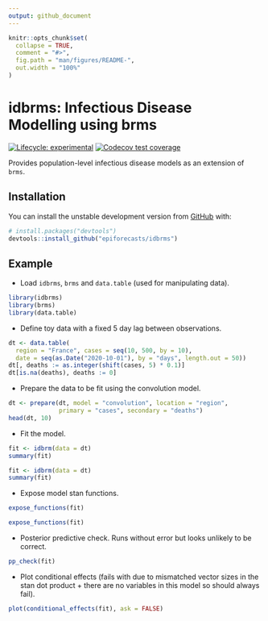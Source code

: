 ```yaml
---
output: github_document
---
```


<!-- README.md is generated from README.Rmd. Please edit that file -->

```r
knitr::opts_chunk$set(
  collapse = TRUE,
  comment = "#>",
  fig.path = "man/figures/README-",
  out.width = "100%"
)
```

# idbrms: Infectious Disease Modelling using brms

[![Lifecycle: experimental](https://img.shields.io/badge/lifecycle-experimental-orange.svg)](https://www.tidyverse.org/lifecycle/#experimental)
[![Codecov test coverage](https://codecov.io/gh/epiforecasts/brms.ide/branch/master/graph/badge.svg)](https://codecov.io/gh/epiforecasts/brms.ide?branch=master)

Provides population-level infectious disease models as an extension of `brms`.

## Installation

You can install the unstable development version from [GitHub](https://github.com/) with:

```r
# install.packages("devtools")
devtools::install_github("epiforecasts/idbrms")
```

## Example

* Load `idbrms`, `brms` and `data.table` (used for manipulating data).

```r
library(idbrms)
library(brms)
library(data.table)
```

* Define toy data with a fixed 5 day lag between observations.

```r
dt <- data.table(
  region = "France", cases = seq(10, 500, by = 10),
  date = seq(as.Date("2020-10-01"), by = "days", length.out = 50))
dt[, deaths := as.integer(shift(cases, 5) * 0.1)]
dt[is.na(deaths), deaths := 0]
```

* Prepare the data to be fit using the convolution model. 

```r
dt <- prepare(dt, model = "convolution", location = "region",
              primary = "cases", secondary = "deaths")
head(dt, 10)
```

* Fit the model.

```r
fit <- idbrm(data = dt)
summary(fit)
```

```r
fit <- idbrm(data = dt)
summary(fit)
```

* Expose model stan functions.

```r
expose_functions(fit)
```

```r
expose_functions(fit)
```

* Posterior predictive check. Runs without error but looks unlikely to be correct.

```r
pp_check(fit)
```

* Plot conditional effects (fails with due to mismatched vector sizes in the stan dot product + there are no variables in this model so should always fail).

```r
plot(conditional_effects(fit), ask = FALSE)
```